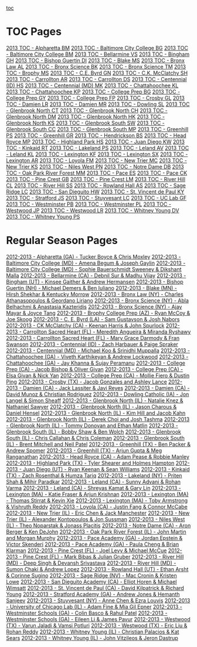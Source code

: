 [[toc]]
=TOC Pages= 
[[2013 TOC - Alpharetta BM]]
[[2013 TOC - Baltimore City College BG]]
[[2013 TOC - Baltimore City College BM]]
[[2013 TOC - Bellarmine VS]]
[[2013 TOC - Bingham GH]]
[[2013 TOC - Bishop Guertin DI]]
[[2013 TOC - Blake MS]]
[[2013 TOC - Bronx Law AL]]
[[2013 TOC - Bronx Science BK]]
[[2013 TOC - Bronx Science TM]]
[[2013 TOC - Brophy MS]]
[[2013 TOC - C.E. Byrd GN]]
[[2013 TOC - C.K. McClatchy SH]]
[[2013 TOC - Carrolton AR|2013 TOC - Carrollton AR]]
[[2013 TOC - Carrolton DS|2013 TOC - Carrollton DS]]
[[2013 TOC - Centennial (ID) HS]]
[[2013 TOC - Centennial (MD) MK]]
[[2013 TOC - Chattahoochee KL]]
[[2013 TOC - Chattahoochee KP]]
[[2013 TOC - College Prep BG]]
[[2013 TOC - College Prep GY]]
[[2013 TOC - College Prep FP]]
[[2013 TOC - Crosby GL]]
[[2013 TOC - Damien LR]]
[[2013 TOC - Damien MR]]
[[2013 TOC - Dowling SL]]
[[2013 TOC - Glenbrook North CT]]
[[2013 TOC - Glenbrook North CH]]
[[2013 TOC - Glenbrook North DM]]
[[2013 TOC - Glenbrook North HK]]
[[2013 TOC - Glenbrook North KS]]
[[2013 TOC - Glenbrook South SW]]
[[2013 TOC - Glenbrook South CC]]
[[2013 TOC - Glenbrook South MP]]
[[2013 TOC - Greenhill PS]]
[[2013 TOC - Greenhill GR]]
[[2013 TOC - Hendrickson BS]]
[[2013 TOC - Head Royce MP]]
[[2013 TOC - Highland Park HS]]
[[2013 TOC - Juan Diego KW]]
[[2013 TOC - Kinkaid RT]]
[[2013 TOC - Lakeland PS]]
[[2013 TOC - Leland AV]]
[[2013 TOC - Leland KL]]
[[2013 TOC - Lexington KF]]
[[2013 TOC - Lexington SX]]
[[2013 TOC - Lexington AR]]
[[2013 TOC - Loyola FM]]
[[2013 TOC - New Trier MC]]
[[2013 TOC - New Trier KS]]
[[2013 TOC - Niles West PN]]
[[2013 TOC - Notre Dame DB]]
[[2013 TOC - Oak Park River Forest MM]]
[[2013 TOC - Pace ES]]
[[2013 TOC - Pace CK]]
[[2013 TOC - Pine Crest GB]]
[[2013 TOC - Pine Crest LM]]
[[2013 TOC - River Hill CL]]
[[2013 TOC - River Hill SS]]
[[2013 TOC - Rowland Hall AS]]
[[2013 TOC - Sage Ridge LC]]
[[2013 TOC - San Dieguito HW]]
[[2013 TOC - St. Vincent de Paul KY]]
[[2013 TOC - Stratford JS]]
[[2013 TOC - Stuyvesant LC]]
[[2013 TOC - UC Lab GF]]
[[2013 TOC - Westminster PB]]
[[2013 TOC - Westminster PL]]
[[2013 TOC - Westwood JP]]
[[2013 TOC - Westwood LR]]
[[2013 TOC - Whitney Young DV]]
[[2013 TOC - Whitney Young PS]]

=Regular Season Pages= 
[[2012-2013 - Alpharetta (GA) - Tucker Boyce & Chris Moxley]]
[[debatecoaches/2012-2013 - Baltimore City College (MD) - Sophie Bauerschmidt-Sweeney & Amena Begum|2012-2013 - Baltimore City College (MD) - Amena Begum & Joseph Gaylin]]
[[2012-2013 - Baltimore City College (MD) - Sophie Bauerschmidt Sweeney & Dikshant Malla]]
[[2012-2013 - Bellarmine (CA) - Debnil Sur & Madhu Vijay]]
[[debatecoaches/2012-2013 - Bingham (UT) -  Kinsee Gaither & Andrew Hermansen|2012-2013 - Bingham (UT) - Kinsee Gaither & Andrew Hermansen]]
[[2012-2013 - Bishop Guertin (NH) - Michael Demers & Ben Iuliano]]
[[2012-2013 - Blake (MN) - Hirsh Shekhar & Kentucky Morrow]]
[[2012-2013 - Bronx Law (NY) - Charles Athanasopoulos & Geordano Liriano]]
[[2012-2013 - Bronx Science (NY) - Abla Belhachmi & Anastasia Kazteridis]]
[[2012-2013 - Bronx Science (NY) - Ajay Mayar & Joyce Tang]]
[[2012-2013 - Brophy College Prep (AZ) - Ryan McCoy & Joe Skoog]]
[[2012-2013 - C. E. Byrd (LA) - Sam Gustavson & Josh Nabors]]
[[2012-2013 - CK McClatchy (CA) - Keenan Harris & John Spurlock]]
[[2012-2013 - Carrollton Sacred Heart (FL) - Meredith Angueira & Miranda Ryshawy]]
[[2012-2013 - Carrollton Sacred Heart (FL) - Mary Grace Darmody & Fran Swanson]]
[[2012-2013 - Centennial (ID) - Zach Harbauer & Paige Spraker]]
[[2012-2013 - Centennial (MD) - Michael Koo & Srinidhi Muppalla]]
[[2012-2013 - Chattahoochee (GA) - Viveth Karthikeyan & Andrew Lockwood]]
[[2012-2013 - Chattahoochee (GA) - Jay Khanna & Sujay Peramanu]]
[[2012-2013 - College Prep (CA) - Jacob Bishop & Oliver Givan]]
[[2012-2013 - College Prep (CA) - Elsa Givan & Nick Yan]]
[[2012-2013 - College Prep (CA) - Mollie Fiero & Dustin Ping]]
[[2012-2013 - Crosby (TX) - Jacob Gonzales and Ashley Lance]]
[[2012-2013 - Damien (CA) - Jack Lassiter & Javi Reyes]]
[[2012-2013 - Damien (CA) - David Munoz & Christian Rodriguez]]
[[2012-2013 - Dowling Catholic (IA) - Jon Langel & Simon Sheaff]]
[[2012-2013 - Glenbrook North (IL) - Natalie Knez & Nathaniel Sawyer]]
[[2012-2013 - Glenbrook North (IL) - Jason Charous & Daniel Hensel]]
[[2012-2013 - Glenbrook North (IL) - Kim Hill and Jacob Kahn]]
[[2012-2013 - Glenbrook North (IL) - Derek Choi and Josh Tashma]]
[[debatecoaches/2012-2013 - Glenbrook North (IL) - Tommy Donnovan and Ethan Matlin|2012-2013 - Glenbrook North (IL) - Tommy Donovan and Ethan Matlin]]
[[2012-2013 - Glenbrook South (IL) - Bobby Shaw & Ben Wolch]]
[[2012-2013 - Glenbrook South (IL) - Chris Callahan & Chris Coleman]]
[[2012-2013 - Glenbrook South (IL) - Brent Mitchell and Neil Patel]]
[[2012-2013 - Greenhill (TX) - Ben Packer & Andrew Spomer]]
[[2012-2013 - Greenhill (TX) - Arjun Gupta & Meg Ranganathan]]
[[2012-2013 - Head Royce (CA) - Adam Pease & Robbie Manley]]
[[2012-2013 - Highland Park (TX) - Tyler Shearer and Holmes Hampton]]
[[2012-2013 - Juan Diego (UT) - Ryan Keenan & Sean Williams]]
[[2012-2013 - Kinkaid (TX) - Zach Rosenthal & Humza Tariq]]
[[2012-2013 - Lakeland (NY) - Priten Shah & Mihir Paradkar]]
[[2012-2013 - Leland (CA) - Sunny Advani & Rohan Varma]]
[[2012-2013 - Leland (CA) - Shreyas Kamat & Gary Lin]]
[[2012-2013 - Lexington (MA) - Katie Fraser & Arjun Krishnan]]
[[2012-2013 - Lexington (MA) - Thomas Stirrat & Kevin Xie]]
[[2012-2013 - Lexington (MA) - Toby Armstrong & Vishruth Reddy]]
[[2012-2013 - Loyola (CA) - Justin Fang & Connor McCabe]]
[[2012-2013 - New Trier (IL) - Eric Chen & Jack Manchester]]
[[2012-2013 - New Trier (IL) - Alexander Kontopoulos & Jon Sussman]]
[[2012-2013 - Niles West (IL) - Theo Noparstak & Jonass Placitis]]
[[2012-2013 - Notre Dame (CA) - Aron Berger & Ken DeJohn]]
[[2012-2013 - Oak Park River Forest (IL) - John Martin and Morgan Murphy]]
[[2012-2013 - Pace Academy (GA) - Jordan Epstein & Victor Skenderi]]
[[2012-2013 - Pace Academy (GA) - Paula Cheng & Brian Klarman]]
[[2012-2013 - Pine Crest (FL) - Joel Levy & Michael McCue]]
[[2012-2013 - Pine Crest (FL) - Mark Bibas & Julian Gruber]]
[[2012-2013 - River Hill (MD) - Deep Singh & Devansh Srivastava]]
[[2012-2013 - River Hill (MD) - Sumon Chaki & Andrew Lopez]]
[[2012-2013 - Rowland Hall (UT) - Ethan Arsht & Corinne Sugino]]
[[2012-2013 - Sage Ridge (NV) - Mac Cronin & Kristen Lowe]]
[[2012-2013 - San Dieguito Academy (CA) - Elliot Horen & Michael Wimsatt]]
[[2012-2013 - St. Vincent de Paul (CA) - David Kilpatrick & Richard Young]]
[[2012-2013 - Stratford Academy (GA) - Andrew Jones & Hemanth Sanjeev]]
[[2012-2013 - Stuyvesant (NY) - Anne Chen & Ezra Louvis]]
[[2012-2013 - University of Chicago Lab (IL) - Adam Fine & Mia Gil Epner]]
[[2012-2013 - Westminster Schools (GA) - Colin Basco & Rahul Patel]]
[[2012-2013 - Westminster Schools (GA) - Eileen Li & James Pavur]]
[[2012-2013 - Westwood (TX) - Varun Jaladi & Vamsi Potluri]]
[[2012-2013 - Westwood (TX) - Eric Liu & Rohan Reddy]]
[[debatecoaches/2012-2013 - Whitney Young (IL) - Christian Palacios & Kat Sear|2012-2013 - Whitney Young (IL) - Christian Palacios & Kat Sears]]
[[2012-2013 - Whitney Young (IL) - John Vitzileos & Jeron Dastrup]]